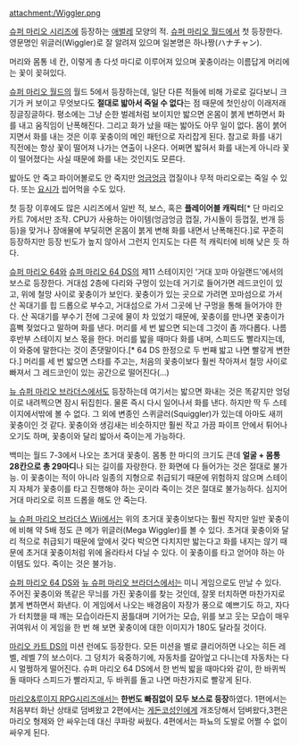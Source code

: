 attachment:/Wiggler.png

[[슈퍼 마리오 시리즈]]에 등장하는 [[애벌레]] 모양의 적. [[슈퍼 마리오 월드]]에서 첫 등장한다. 영문명인 위글러(Wiggler)로 잘 알려져 있으며 일본명은 하나짱(ハナチャン). 

머리와 몸통 네 칸, 이렇게 총 다섯 마디로 이루어져 있으며 꽃충이라는 이름답게 머리에는 꽃이 꽂혀있다. 

[[슈퍼 마리오 월드]]의 월드 5에서 등장하는데, 일단 다른 적들에 비해 가로로 길다보니 크기가 커 보이고 무엇보다도 '''절대로 밟아서 죽일 수 없다'''는 점 때문에 첫인상이 이래저래 징글징글하다. 평소에는 그냥 순한 벌레처럼 보이지만 밟으면 온몸이 붉게 변하면서 화를 내고 움직임이 난폭해진다. 그리고 화가 났을 때는 밟아도 아무 일이 없다. 몸이 붉어지면서 화를 내는 것은 이후 꽃충이의 메인 패턴으로 자리잡게 된다. 참고로 화를 내기 직전에는 항상 꽃이 떨어져 나가는 연출이 나온다. 어쩌면 밟혀서 화를 내는게 아니라 꽃이 떨어졌다는 사실 때문에 화를 내는 것인지도 모른다. 

밟아도 안 죽고 파이어볼로도 안 죽지만 [[엉금엉금]] 껍질이나 무적 마리오로는 죽일 수 있다. 또는 [[요시]]가 씹어먹을 수도 있다.

첫 등장 이후에도 많은 시리즈에서 일반 적, 보스, 혹은 '''플레이어블 캐릭터'''[* 단 마리오 카트 7에서만 조작. CPU가 사용하는 아이템(엉금엉금 껍질, 가시돌이 등껍질, 번개 등등)을 맞거나 장애물에 부딪히면 온몸이 붉게 변해 화를 내면서 난폭해진다.]로 꾸준히 등장하지만 등장 빈도가 높지 않아서 그런지 인지도는 다른 적 캐릭터에 비해 낮은 듯 하다. 

[[슈퍼 마리오 64]]와 [[슈퍼 마리오 64 DS]]의 제11 스테이지인 '거대 꼬마 아일랜드'에서의 보스로 등장한다. 거대섬 2층에 다리와 구멍이 있는데 거기로 들어가면 레드코인이 있고, 위에 철망 사이로 꽃충이가 보인다. 꽃충이가 있는 곳으로 가려면 꼬마섬으로 가서 산 꼭대기를 힙 드롭으로 부수고, 거대섬으로 가서 그곳에 난 구멍을 통해 들어가야 한다. 산 꼭대기를 부수기 전에 그곳에 물이 차 있었기 때문에, 꽃충이를 만나면 꽃충이가 흠뻑 젖었다고 말하며 화를 낸다. 머리를 세 번 밟으면 되는데 그것이 좀 까다롭다. 나름 후반부 스테이지 보스 몫을 한다. 머리를 밟을 때마다 화를 내며, 스피드도 빨라지는데, 이 와중에 말한다는 것이 존댓말이다.[* 64 DS 한정으로 두 번째 밟고 나면 빨갛게 변한다.] 머리를 세 번 밟으면 스타를 주고는, 처음의 꽃충이보다 훨씬 작아져서 철망 사이로 빠져서 그 레드코인이 있는 공간으로 떨어진다(…)

[[뉴 슈퍼 마리오 브라더스]]에서도 등장하는데 여기서는 밟으면 화내는 것은 똑같지만 엉덩이로 내려찍으면 잠시 뒤집힌다. 물론 즉시 다시 일어나서 화를 낸다. 하지만 딱 두 스테이지에서밖에 볼 수 없다. 
그 외에 변종인 스퀴글러(Squiggler)가 있는데 아마도 새끼 꽃충이인 것 같다. 꽃충이와 생김새는 비슷하지만 훨씬 작고 가끔 파이프 안에서 튀어나오기도 하며, 꽃충이와 달리 밟아서 죽이는게 가능하다. 

백미는 월드 7-3에서 나오는 초거대 꽃충이. 몸통 한 마디의 크기도 큰데 '''얼굴 + 몸통 28칸으로 총 29마디'''나 되는 길이를 자랑한다. 한 화면에 다 들어가는 것은 절대로 불가능. 이 꽃충이는 적이 아니라 일종의 지형으로 취급되기 때문에 위험하지 않으며 스테이지 자체가 꽃충이를 타고 진행해야 하는 곳이라 죽이는 것은 절대로 불가능하다. 심지어 거대 마리오로 히프 드롭을 해도 안 죽는다.

[[뉴 슈퍼 마리오 브라더스 Wii]]에서는 위의 초거대 꽃충이보다는 훨씬 작지만 일반 꽃충이에 비해 약 5배 정도 큰 메가 위글러(Mega Wiggler)를 볼 수 있다. 초거대 꽃충이와 달리 적으로 취급되기 때문에 앞에서 갖다 박으면 다치지만 밟는다고 화를 내지는 않기 때문에 초거대 꽃충이처럼 위에 올라타서 다닐 수 있다. 이 꽃충이를 타고 얻어야 하는 아이템도 있다. 죽이는 것은 불가능. 

[[슈퍼 마리오 64 DS]]와 [[뉴 슈퍼 마리오 브라더스]]에서는 미니 게임으로도 만날 수 있다. 주어진 꽃충이와 똑같은 무늬를 가진 꽃충이를 찾는 것인데, 잘못 터치하면 마찬가지로 붉게 변하면서 화낸다. 이 게임에서 나오는 배경음이 자장가 풍으로 예쁘기도 하고, 자다가 터치했을 때 깨는 모습이라든지 꿈틀대며 기어가는 모습, 위를 보고 웃는 모습이 매우 귀여워서 이 게임을 한 번 해 보면 꽃충이에 대한 이미지가 180도 달라질 것이다. 

[[마리오 카트 DS]]의 미션 런에도 등장한다. 모든 미션을 별로 클리어하면 나오는 히든 레벨, 레벨 7의 보스이다. 그 덩치가 육중하기에, 자동차를 갈아엎고 다니는데 자동차는 다시 멀쩡하게 떨어진다. 슈퍼 마리오 64 DS에서 한 번씩 밟을 때마다와 같이, 한 바퀴씩 돌 때마다 스피드가 빨라지고, 두 바퀴를 돌고 나면 마찬가지로 빨갛게 된다. 

[[마리오&루이지 RPG]]시리즈애서는 '''한번도 빠짐없이 모두 보스로 등장'''하였다. 1편에서는 처음부터 화난 상태로 덤벼왔고 2편에서는 [[게돈코성인]]에게 개조당해서 덤벼왔다,3편은 마리오 형제와 안 싸우는데 대신 쿠파랑 싸웠다. 4편에서는 파뇨의 도발로 어쩔 수 없이 싸우게 된다.

